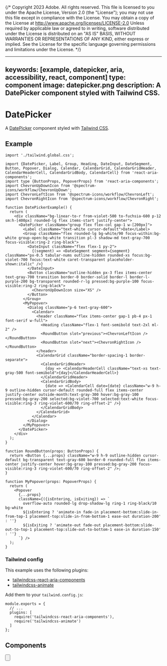 {/* Copyright 2023 Adobe. All rights reserved.
This file is licensed to you under the Apache License, Version 2.0 (the "License");
you may not use this file except in compliance with the License. You may obtain a copy
of the License at http://www.apache.org/licenses/LICENSE-2.0
Unless required by applicable law or agreed to in writing, software distributed under
the License is distributed on an "AS IS" BASIS, WITHOUT WARRANTIES OR REPRESENTATIONS
OF ANY KIND, either express or implied. See the License for the specific language
governing permissions and limitations under the License. */}



---
keywords: [example, datepicker, aria, accessibility, react, component]
type: component
image: datepicker.png
description: A DatePicker component styled with Tailwind CSS.
---

# DatePicker

A [DatePicker](../DatePicker.html) component styled with [Tailwind CSS](https://tailwindcss.com/).

## Example

```tsx import
import './tailwind.global.css';
```

```tsx example standalone
import {DatePicker, Label, Group, Heading, DateInput, DateSegment, Button, Popover, Dialog, Calendar, CalendarGrid, CalendarGridHeader, CalendarHeaderCell, CalendarGridBody, CalendarCell} from 'react-aria-components';
import type {ButtonProps, PopoverProps} from 'react-aria-components';
import ChevronUpDownIcon from '@spectrum-icons/workflow/ChevronUpDown';
import ChevronLeftIcon from '@spectrum-icons/workflow/ChevronLeft';
import ChevronRightIcon from '@spectrum-icons/workflow/ChevronRight';

function DatePickerExample() {
  return (
    <div className="bg-linear-to-r from-violet-500 to-fuchsia-600 p-12 sm:h-[400px] rounded-lg flex items-start justify-center">
      <DatePicker className="group flex flex-col gap-1 w-[200px]">
        <Label className="text-white cursor-default">Date</Label>
        <Group className="flex rounded-lg bg-white/90 focus-within:bg-white group-open:bg-white transition pl-3 shadow-md text-gray-700 focus-visible:ring-2 ring-black">
          <DateInput className="flex flex-1 py-2">
            {(segment) => <DateSegment segment={segment} className="px-0.5 tabular-nums outline-hidden rounded-xs focus:bg-violet-700 focus:text-white caret-transparent placeholder-shown:italic" />}
          </DateInput>
          <Button className="outline-hidden px-3 flex items-center text-gray-700 transition border-0 border-solid border-l border-l-purple-200 bg-transparent rounded-r-lg pressed:bg-purple-100 focus-visible:ring-2 ring-black">
            <ChevronUpDownIcon size="XS" />
          </Button>
        </Group>
        <MyPopover>
          <Dialog className="p-6 text-gray-600">
            <Calendar>
              <header className="flex items-center gap-1 pb-4 px-1 font-serif w-full">
                <Heading className="flex-1 font-semibold text-2xl ml-2" />
                <RoundButton slot="previous"><ChevronLeftIcon /></RoundButton>
                <RoundButton slot="next"><ChevronRightIcon /></RoundButton>
              </header>
              <CalendarGrid className="border-spacing-1 border-separate">
                <CalendarGridHeader>
                  {day => <CalendarHeaderCell className="text-xs text-gray-500 font-semibold">{day}</CalendarHeaderCell>}
                </CalendarGridHeader>
                <CalendarGridBody>
                  {date => <CalendarCell date={date} className="w-9 h-9 outline-hidden cursor-default rounded-full flex items-center justify-center outside-month:text-gray-300 hover:bg-gray-100 pressed:bg-gray-200 selected:bg-violet-700 selected:text-white focus-visible:ring-3 ring-violet-600/70 ring-offset-2" />}
                </CalendarGridBody>
              </CalendarGrid>
            </Calendar>
          </Dialog>
        </MyPopover>
      </DatePicker>
    </div>
  );
}

function RoundButton(props: ButtonProps) {
  return <Button {...props} className="w-9 h-9 outline-hidden cursor-default bg-transparent text-gray-600 border-0 rounded-full flex items-center justify-center hover:bg-gray-100 pressed:bg-gray-200 focus-visible:ring-3 ring-violet-600/70 ring-offset-2" />;
}

function MyPopover(props: PopoverProps) {
  return (
    <Popover
      {...props}
      className={({isEntering, isExiting}) => `
        overflow-auto rounded-lg drop-shadow-lg ring-1 ring-black/10 bg-white
        ${isEntering ? 'animate-in fade-in placement-bottom:slide-in-from-top-1 placement-top:slide-in-from-bottom-1 ease-out duration-200' : ''}
        ${isExiting ? 'animate-out fade-out placement-bottom:slide-out-to-top-1 placement-top:slide-out-to-bottom-1 ease-in duration-150' : ''}
      `} />
  );
}
```

### Tailwind config

This example uses the following plugins:

* [tailwindcss-react-aria-components](../styling.html#plugin)
* [tailwindcss-animate](https://github.com/jamiebuilds/tailwindcss-animate)

Add them to your `tailwind.config.js`:

```tsx
module.exports = {
  // ...
  plugins: [
    require('tailwindcss-react-aria-components'),
    require('tailwindcss-animate')
  ]
};
```

## Components

<section className={styles.cardGroup} data-size="small">

<ExampleCard
  url="../DatePicker.html"
  title="DatePicker"
  description="A date picker combines a DateField and a Calendar popover.">
  <DatePicker />
</ExampleCard>

<ExampleCard
  url="../DateField.html"
  title="DateField"
  description="A date field allows a user to enter and edit date values using a keyboard.">
  <DateField />
</ExampleCard>

<ExampleCard
  url="../Calendar.html"
  title="Calendar"
  description="A calendar allows a user to select a single date from a date grid.">
  <Calendar />
</ExampleCard>

<ExampleCard
  url="../Button.html"
  title="Button"
  description="A button allows a user to perform an action.">
  <Button />
</ExampleCard>

<ExampleCard
  url="../Popover.html"
  title="Popover"
  description="A popover displays content in context with a trigger element.">
  <Popover />
</ExampleCard>

<ExampleCard
  url="../Dialog.html"
  title="Dialog"
  description="A dialog is an overlay shown above other content in an application.">
  <Dialog />
</ExampleCard>

</section>
